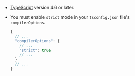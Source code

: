 - [TypeScript](https://www.typescriptlang.org/) version 4.6 or later.

- You must enable `strict` mode in your `tsconfig.json` file's `compilerOptions`.

  ```ts title="tsconfig.json"
  {
    // ...
    "compilerOptions": {
      // ...
      "strict": true
      // ...
    }
    // ...
  }
  ```
